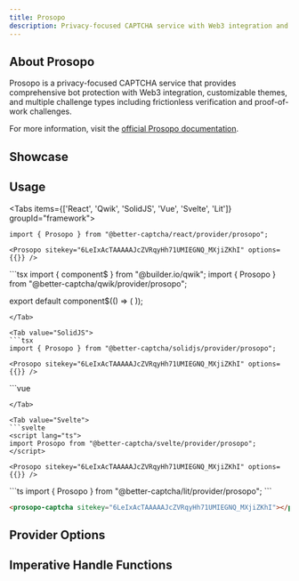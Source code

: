```yaml
---
title: Prosopo
description: Privacy-focused CAPTCHA service with Web3 integration and customizable themes
---
```



## About Prosopo

Prosopo is a privacy-focused CAPTCHA service that provides comprehensive bot protection with Web3 integration, customizable themes, and multiple challenge types including frictionless verification and proof-of-work challenges.

For more information, visit the [official Prosopo documentation](https://docs.prosopo.io/).

## Showcase

<Prosopo />

## Usage

<Tabs items={['React', 'Qwik', 'SolidJS', 'Vue', 'Svelte', 'Lit']} groupId="framework">
  <Tab value="React">
  ```tsx
  import { Prosopo } from "@better-captcha/react/provider/prosopo";

  <Prosopo sitekey="6LeIxAcTAAAAAJcZVRqyHh71UMIEGNQ_MXjiZKhI" options={{}} />
  ```
  </Tab>
  
  <Tab value="Qwik">
  ```tsx
  import { component$ } from "@builder.io/qwik";
  import { Prosopo } from "@better-captcha/qwik/provider/prosopo";

  export default component$(() => (
    <Prosopo sitekey="6LeIxAcTAAAAAJcZVRqyHh71UMIEGNQ_MXjiZKhI" options={{}} />
  ));
  ```
  </Tab>
  
  <Tab value="SolidJS">
  ```tsx
  import { Prosopo } from "@better-captcha/solidjs/provider/prosopo";

  <Prosopo sitekey="6LeIxAcTAAAAAJcZVRqyHh71UMIEGNQ_MXjiZKhI" options={{}} />
  ```
  </Tab>

  <Tab value="Vue">
  ```vue
  <template>
    <Prosopo
      sitekey="your-site-key"
      :options="{ theme: 'dark' }"
    />
  </template>

  <script setup lang="ts">
  import { Prosopo } from "@better-captcha/vue/provider/prosopo";
  </script>
  ```
  </Tab>

  <Tab value="Svelte">
  ```svelte
  <script lang="ts">
  import Prosopo from "@better-captcha/svelte/provider/prosopo";
  </script>

  <Prosopo sitekey="6LeIxAcTAAAAAJcZVRqyHh71UMIEGNQ_MXjiZKhI" options={{}} />
  ```
  </Tab>

  <Tab value="Lit">
  ```ts
  import { Prosopo } from "@better-captcha/lit/provider/prosopo";
  ```

  ```html
  <prosopo-captcha sitekey="6LeIxAcTAAAAAJcZVRqyHh71UMIEGNQ_MXjiZKhI"></prosopo-captcha>
  ```
  </Tab>
</Tabs>

## Provider Options
<AutoTypeTable path="../../packages/core/src/providers/prosopo/types.d.ts" name="RenderParameters" />

## Imperative Handle Functions
<AutoTypeTable path="../../packages/core/src/providers/prosopo/provider.ts" name="ProsopoHandle" />
